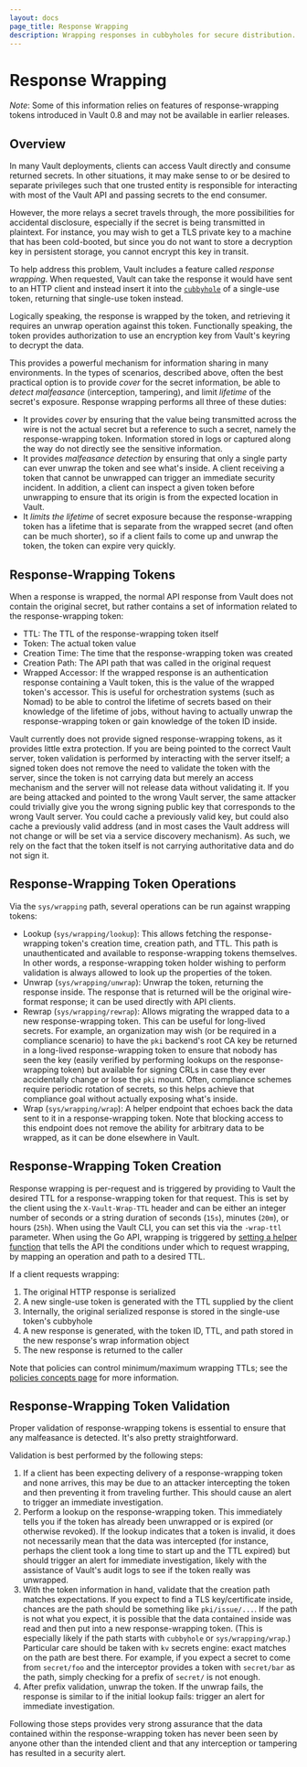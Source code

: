 ```yaml
---
layout: docs
page_title: Response Wrapping
description: Wrapping responses in cubbyholes for secure distribution.
---
```


# Response Wrapping

_Note_: Some of this information relies on features of response-wrapping tokens
introduced in Vault 0.8 and may not be available in earlier releases.

## Overview

In many Vault deployments, clients can access Vault directly and consume
returned secrets. In other situations, it may make sense to or be desired to
separate privileges such that one trusted entity is responsible for interacting
with most of the Vault API and passing secrets to the end consumer.

However, the more relays a secret travels through, the more possibilities for
accidental disclosure, especially if the secret is being transmitted in
plaintext. For instance, you may wish to get a TLS private key to a machine
that has been cold-booted, but since you do not want to store a decryption key
in persistent storage, you cannot encrypt this key in transit.

To help address this problem, Vault includes a feature called _response
wrapping_. When requested, Vault can take the response it would have sent to an
HTTP client and instead insert it into the
[`cubbyhole`](/docs/secrets/cubbyhole) of a single-use token,
returning that single-use token instead.

Logically speaking, the response is
wrapped by the token, and retrieving it requires an unwrap operation against
this token. Functionally speaking, the token provides authorization to use
an encryption key from Vault's keyring to decrypt the data.

This provides a powerful mechanism for information sharing in many
environments. In the types of scenarios, described above, often the best
practical option is to provide _cover_ for the secret information, be able to
_detect malfeasance_ (interception, tampering), and limit _lifetime_ of the
secret's exposure. Response wrapping performs all three of these duties:

- It provides _cover_ by ensuring that the value being transmitted across the
  wire is not the actual secret but a reference to such a secret, namely the
  response-wrapping token. Information stored in logs or captured along the
  way do not directly see the sensitive information.
- It provides _malfeasance detection_ by ensuring that only a single party can
  ever unwrap the token and see what's inside. A client receiving a token that
  cannot be unwrapped can trigger an immediate security incident. In addition,
  a client can inspect a given token before unwrapping to ensure that its
  origin is from the expected location in Vault.
- It _limits the lifetime_ of secret exposure because the response-wrapping
  token has a lifetime that is separate from the wrapped secret (and often can
  be much shorter), so if a client fails to come up and unwrap the token, the
  token can expire very quickly.

## Response-Wrapping Tokens

When a response is wrapped, the normal API response from Vault does not contain
the original secret, but rather contains a set of information related to the
response-wrapping token:

- TTL: The TTL of the response-wrapping token itself
- Token: The actual token value
- Creation Time: The time that the response-wrapping token was created
- Creation Path: The API path that was called in the original request
- Wrapped Accessor: If the wrapped response is an authentication response
  containing a Vault token, this is the value of the wrapped token's accessor.
  This is useful for orchestration systems (such as Nomad) to be able to control
  the lifetime of secrets based on their knowledge of the lifetime of jobs,
  without having to actually unwrap the response-wrapping token or gain
  knowledge of the token ID inside.

Vault currently does not provide signed response-wrapping tokens, as it
provides little extra protection. If you are being pointed to the correct Vault
server, token validation is performed by interacting with the server itself; a
signed token does not remove the need to validate the token with the server,
since the token is not carrying data but merely an access mechanism and the
server will not release data without validating it. If you are being attacked
and pointed to the wrong Vault server, the same attacker could trivially give
you the wrong signing public key that corresponds to the wrong Vault server.
You could cache a previously valid key, but could also cache a previously valid
address (and in most cases the Vault address will not change or will be set via
a service discovery mechanism). As such, we rely on the fact that the token
itself is not carrying authoritative data and do not sign it.

## Response-Wrapping Token Operations

Via the `sys/wrapping` path, several operations can be run against wrapping
tokens:

- Lookup (`sys/wrapping/lookup`): This allows fetching the response-wrapping
  token's creation time, creation path, and TTL. This path is unauthenticated
  and available to response-wrapping tokens themselves. In other words, a
  response-wrapping token holder wishing to perform validation is always
  allowed to look up the properties of the token.
- Unwrap (`sys/wrapping/unwrap`): Unwrap the token, returning the response
  inside. The response that is returned will be the original wire-format
  response; it can be used directly with API clients.
- Rewrap (`sys/wrapping/rewrap`): Allows migrating the wrapped data to a new
  response-wrapping token. This can be useful for long-lived secrets. For
  example, an organization may wish (or be required in a compliance scenario)
  to have the `pki` backend's root CA key be returned in a long-lived
  response-wrapping token to ensure that nobody has seen the key (easily
  verified by performing lookups on the response-wrapping token) but available
  for signing CRLs in case they ever accidentally change or lose the `pki`
  mount. Often, compliance schemes require periodic rotation of secrets, so
  this helps achieve that compliance goal without actually exposing what's
  inside.
- Wrap (`sys/wrapping/wrap`): A helper endpoint that echoes back the data sent
  to it in a response-wrapping token. Note that blocking access to this
  endpoint does not remove the ability for arbitrary data to be wrapped, as it
  can be done elsewhere in Vault.

## Response-Wrapping Token Creation

Response wrapping is per-request and is triggered by providing to Vault the
desired TTL for a response-wrapping token for that request. This is set by the
client using the `X-Vault-Wrap-TTL` header and can be either an integer number
of seconds or a string duration of seconds (`15s`), minutes (`20m`), or hours
(`25h`). When using the Vault CLI, you can set this via the `-wrap-ttl`
parameter. When using the Go API, wrapping is triggered by [setting a helper
function](https://godoc.org/github.com/averche/vault/api#Client.SetWrappingLookupFunc)
that tells the API the conditions under which to request wrapping, by mapping
an operation and path to a desired TTL.

If a client requests wrapping:

1. The original HTTP response is serialized
2. A new single-use token is generated with the TTL supplied by the client
3. Internally, the original serialized response is stored in the single-use
   token's cubbyhole
4. A new response is generated, with the token ID, TTL, and path stored in the
   new response's wrap information object
5. The new response is returned to the caller

Note that policies can control minimum/maximum wrapping TTLs; see the [policies
concepts page](/docs/concepts/policies) for
more information.

## Response-Wrapping Token Validation

Proper validation of response-wrapping tokens is essential to ensure that any
malfeasance is detected. It's also pretty straightforward.

Validation is best performed by the following steps:

1. If a client has been expecting delivery of a response-wrapping token and
   none arrives, this may be due to an attacker intercepting the token and then
   preventing it from traveling further. This should cause an alert to trigger
   an immediate investigation.
2. Perform a lookup on the response-wrapping token. This immediately tells you
   if the token has already been unwrapped or is expired (or otherwise
   revoked). If the lookup indicates that a token is invalid, it does not
   necessarily mean that the data was intercepted (for instance, perhaps the
   client took a long time to start up and the TTL expired) but should trigger
   an alert for immediate investigation, likely with the assistance of Vault's
   audit logs to see if the token really was unwrapped.
3. With the token information in hand, validate that the creation path matches
   expectations. If you expect to find a TLS key/certificate inside, chances
   are the path should be something like `pki/issue/...`. If the path is not
   what you expect, it is possible that the data contained inside was read and
   then put into a new response-wrapping token. (This is especially likely if
   the path starts with `cubbyhole` or `sys/wrapping/wrap`.) Particular care
   should be taken with `kv` secrets engine: exact matches on the path are best
   there. For example, if you expect a secret to come from `secret/foo` and
   the interceptor provides a token with `secret/bar` as the path, simply
   checking for a prefix of `secret/` is not enough.
4. After prefix validation, unwrap the token. If the unwrap fails, the response
   is similar to if the initial lookup fails: trigger an alert for immediate
   investigation.

Following those steps provides very strong assurance that the data contained
within the response-wrapping token has never been seen by anyone other than the
intended client and that any interception or tampering has resulted in a
security alert.
